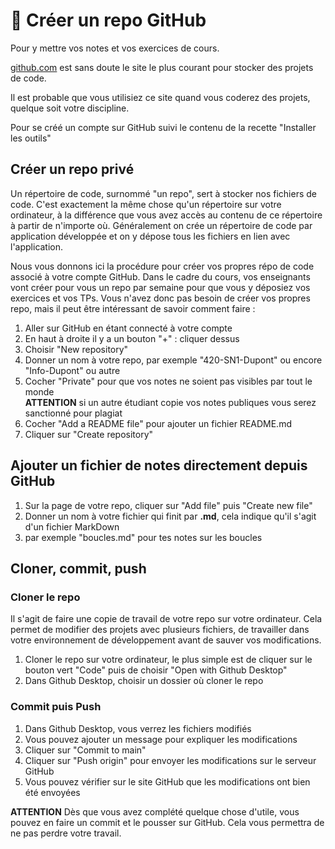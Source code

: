 # 🐙 Créer un repo GitHub

Pour y mettre vos notes et vos exercices de cours.

[github.com](https://github.com) est sans doute le site le plus courant pour stocker des projets de code.

Il est probable que vous utilisiez ce site quand vous coderez des projets, quelque soit votre discipline.

Pour se créé un compte sur GitHub suivi le contenu de la recette "Installer les outils"

## Créer un repo privé

Un répertoire de code, surnommé "un repo", sert à stocker nos fichiers de code. C'est exactement la même chose qu'un répertoire sur votre ordinateur, à la différence que vous avez accès au contenu de ce répertoire à partir de n'importe où.
Généralement on crée un répertoire de code par application développée et on y dépose tous les fichiers en lien avec l'application.

Nous vous donnons ici la procédure pour créer vos propres répo de code associé à votre compte GitHub.
Dans le cadre du cours, vos enseignants vont créer pour vous un repo par semaine pour que vous y déposiez vos exercices et vos TPs.
Vous n'avez donc pas besoin de créer vos propres repo, mais il peut être intéressant de savoir comment faire :

1. Aller sur GitHub en étant connecté à votre compte
2. En haut à droite il y a un bouton "+" : cliquer dessus
3. Choisir "New repository"
4. Donner un nom à votre repo, par exemple "420-SN1-Dupont" ou encore "Info-Dupont" ou autre
5. Cocher "Private" pour que vos notes ne soient pas visibles par tout le monde \
 **ATTENTION** si un autre étudiant copie vos notes publiques vous serez sanctionné pour plagiat
6. Cocher "Add a README file" pour ajouter un fichier README.md
7. Cliquer sur "Create repository"

## Ajouter un fichier de notes directement depuis GitHub

1. Sur la page de votre repo, cliquer sur "Add file" puis "Create new file"
2. Donner un nom à votre fichier qui finit par **.md**, cela indique qu'il s'agit d'un fichier MarkDown
3. par exemple "boucles.md" pour tes notes sur les boucles

## Cloner, commit, push

### Cloner le repo

Il s'agit de faire une copie de travail de votre repo sur votre ordinateur. Cela permet de modifier des projets
avec plusieurs fichiers, de travailler dans votre environnement de développement avant de sauver vos modifications.

1. Cloner le repo sur votre ordinateur, le plus simple est de cliquer sur le bouton vert "Code" puis de choisir "Open with Github Desktop"
2. Dans Github Desktop, choisir un dossier où cloner le repo

### Commit puis Push

1. Dans Github Desktop, vous verrez les fichiers modifiés
2. Vous pouvez ajouter un message pour expliquer les modifications
3. Cliquer sur "Commit to main"
4. Cliquer sur "Push origin" pour envoyer les modifications sur le serveur GitHub
5. Vous pouvez vérifier sur le site GitHub que les modifications ont bien été envoyées

**ATTENTION** Dès que vous avez complété quelque chose d'utile, vous pouvez en faire un commit et le pousser sur GitHub.
Cela vous permettra de ne pas perdre votre travail.